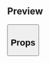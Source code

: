 
<Meta title="Organisms|Button" component={Button} />

## Preview

<Preview>
  <Story name="Button">
    <Button
      fullWidthOnSmall={boolean('Full Width On Small', false)}
      text={text('Text', 'Guardar')}
      onClick={action('onClick')}
      isDisabled={boolean('Is Disabled', false)}
      variant={select(
        'Variant',
        {
          Accent: 'accent',
          NoFill: 'noFill',
          Danger: 'danger',
          Discount: 'discount',
          Default: 'default',
        },
        'accent'
      )}
      isLoading={boolean('Is Loading', false)}
      fontSize={select('Font Size', ['XS', 'S', 'M', 'L', 'XL', 'XXL'], 'M')}
      padding={select('Padding', ['S', 'M', 'L'], 'L')}
      buttonType={select(
        'Button type',
        {
          Button: 'button',
          Submit: 'submit',
        },
        'button'
      )}
    />
  </Story>
</Preview>

## Props

<Props of={Button} />
